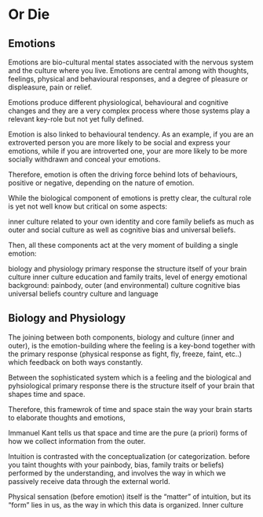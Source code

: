 
# Or Die

## Emotions

Emotions are bio-cultural mental states associated with the nervous system and the culture where you live. Emotions are central among with thoughts, feelings, physical and behavioural responses, and a degree of pleasure or displeasure, pain or relief.

Emotions produce different physiological, behavioural and cognitive changes and they are a very complex process where those systems play a relevant key-role but not yet fully defined.

Emotion is also linked to behavioural tendency. As an example, if you are an extroverted person you are more likely to be social and express your emotions, while if you are introverted one, your are more likely to be more socially withdrawn and conceal your emotions.

Therefore, emotion is often the driving force behind lots of behaviours, positive or negative, depending on the nature of emotion.

While the biological component of emotions is pretty clear, the cultural role is yet not well know but critical on some aspects:

inner culture related to your own identity and core family beliefs
as much as outer and social culture as well as cognitive bias and universal beliefs.

Then, all these components act at the very moment of building a single emotion:

biology and physiology
primary response
the structure itself of your brain
culture
inner culture
education and family traits,
level of energy
emotional background: painbody,
outer (and environmental) culture
cognitive bias
universal beliefs
country culture and language



## Biology and Physiology

The joining between both components, biology and culture (inner and outer), is the emotion-building where the feeling is a key-bond together with the primary response (physical response as fight, fly, freeze, faint, etc..) which feedback on both ways constantly.

Between the sophisticated system which is a feeling and the biological and pyhsiological primary response there is the structure itself of your brain that shapes time and space.

Therefore, this framewrok of time and space stain the way your brain starts to elaborate thoughts and emotions,

Immanuel Kant tells us that space and time are the pure (a priori) forms of how we collect information from the outer. 

Intuition is contrasted with the conceptualization (or categorization. before you taint thoughts with your painbody, bias, family traits or beliefs) performed by the understanding, and involves the way in which we passively receive data through the external world. 

Physical sensation (before emotion) itself is the “matter” of intuition, but its “form” lies in us, as the way in which this data is organized.
Inner culture

